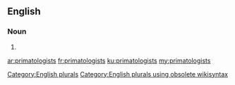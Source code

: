 ==English==

===Noun===
{{head|en}}

# {{plural of|primatologist}}

[[Category:English plurals]][[Category:English plurals using obsolete wikisyntax]]

[[ar:primatologists]]
[[fr:primatologists]]
[[ku:primatologists]]
[[my:primatologists]]